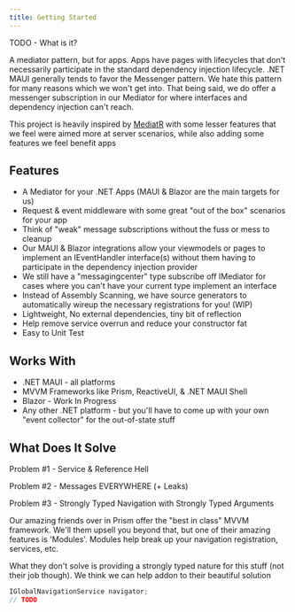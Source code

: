 ```yaml
---
title: Getting Started
---
```


TODO - What is it?


A mediator pattern, but for apps.  Apps have pages with lifecycles that don't necessarily participate in the standard 
dependency injection lifecycle.  .NET MAUI generally tends to favor the Messenger pattern.  We hate this pattern for many reasons 
which we won't get into.  That being said, we do offer a messenger subscription in our Mediator for where interfaces
and dependency injection can't reach.

This project is heavily inspired by [MediatR](https://github.com/jbogard/mediatr) with some lesser features that we feel
were aimed more at server scenarios, while also adding some features we feel benefit apps

## Features
* A Mediator for your .NET Apps (MAUI & Blazor are the main targets for us)
* Request & event middleware with some great "out of the box" scenarios for your app
* Think of "weak" message subscriptions without the fuss or mess to cleanup
* Our MAUI & Blazor integrations allow your viewmodels or pages to implement an IEventHandler interface(s) without them having to participate in the dependency injection provider
* We still have a "messagingcenter" type subscribe off IMediator for cases where you can't have your current type implement an interface
* Instead of Assembly Scanning, we have source generators to automatically wireup the necessary registrations for you! (WIP)
* Lightweight, No external dependencies, tiny bit of reflection 
* Help remove service overrun and reduce your constructor fat
* Easy to Unit Test

## Works With
* .NET MAUI - all platforms
* MVVM Frameworks like Prism, ReactiveUI, & .NET MAUI Shell
* Blazor - Work In Progress
* Any other .NET platform - but you'll have to come up with your own "event collector" for the out-of-state stuff 

## What Does It Solve
Problem #1 - Service & Reference Hell

Problem #2 - Messages EVERYWHERE (+ Leaks)

Problem #3 - Strongly Typed Navigation with Strongly Typed Arguments

Our amazing friends over in Prism offer the "best in class" MVVM framework.  We'll them upsell you beyond that, but one
of their amazing features is 'Modules'.  Modules help break up your navigation registration, services, etc.  

What they don't solve is providing a strongly typed nature for this stuff (not their job though).  We think we can help
addon to their beautiful solution

```csharp
IGlobalNavigationService navigator;
// TODO
```

